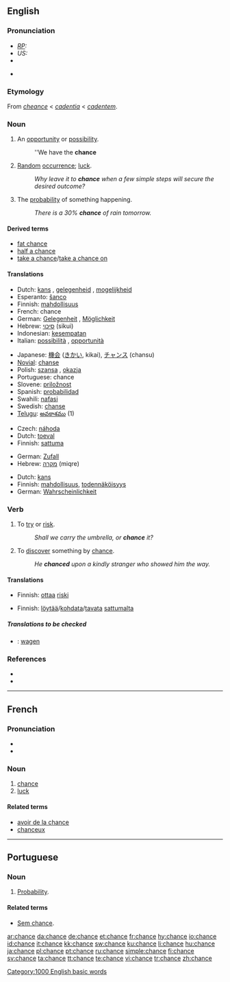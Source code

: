 {{see|Chance}}
==English==

{{rank|filled|visit|follow|639|chance|happened|broken|trouble}}

===Pronunciation===
* ''[[RP]]:'' {{IPA|/tʃɑːns/}}
* ''US:'' {{IPA|/tʃæns/}}
* {{audio|en-uk-chance.ogg|Audio (UK)}}
* {{audio|en-us-chance.ogg|Audio (US)}}
*: {{rhymes|ɑːns}}

===Etymology===
From {{OF.}} ''[[cheance]]'' < {{VL.}} ''[[cadentia]]'' < {{L.}} ''[[cadentem]]''.

===Noun===
{{en-noun}}

# {{countable}} An [[opportunity]] or [[possibility]].
#: ''We have the '''chance'''
# {{uncountable}} [[Random]] [[occurrence]]; [[luck]].
#: ''Why leave it to '''chance''' when a few simple steps will secure the desired outcome?''
# {{countable}} The [[probability]] of something happening.
#: ''There is a 30% '''chance''' of rain tomorrow.''

====Derived terms====
* [[fat chance]]
* [[half a chance]]
* [[take a chance]]/[[take a chance on]]

====Translations====
{{trans-top|an opportunity or possibility}}
* Dutch: [[kans]] {{f}}, [[gelegenheid]] {{f}}, [[mogelijkheid]] {{f}}
* Esperanto: [[ŝanco]]
* Finnish: [[mahdollisuus]]
* French: chance {{f}}
* German: [[Gelegenheit]] {{f}}, [[Möglichkeit]] {{f}}
* Hebrew: [[סיכוי]] (sikui) {{m}}
* Indonesian: [[sempat|kesempatan]]
* Italian: [[possibilità]] {{f}}, [[opportunità]] {{f}}
{{trans-mid}}
* Japanese: [[機会]] ([[きかい]], kikai), [[チャンス]] (chansu)
* [[Novial]]: [[chanse]]
* Polish: [[szansa]] {{f}}, [[okazja]] {{f}}
* Portuguese: chance {{f}}
* Slovene: [[priložnost]] {{f}}
* Spanish: [[probabilidad]] {{f}}
* Swahili: [[nafasi]]
* Swedish: [[chanse]]
* [[Telugu]]: [[అవకాశము]] (1)
{{trans-bottom}}

{{trans-top|random occurrence}}
* Czech: [[náhoda]] {{f}}
* Dutch: [[toeval]] {{n}}
* Finnish: [[sattuma]]
{{trans-mid}}
* German: [[Zufall]] {{m}}
* Hebrew: [[מקרה]] (miqre) {{m}}
{{trans-bottom}}

{{trans-top|probability of sthg happening}}
* Dutch: [[kans]] {{f}}
* Finnish: [[mahdollisuus]], [[todennäköisyys]]
* German: [[Wahrscheinlichkeit]] {{f}}
{{trans-mid}}
{{trans-bottom}}

===Verb===
{{en-verb|chanc|ing}}

# To [[try]] or [[risk]].
#: ''Shall we carry the umbrella, or '''chance''' it?''
# To [[discover]] something by [[chance]].
#: ''He '''chanced''' upon a kindly stranger who showed him the way.''

====Translations====
{{trans-top|to try or risk}}
* Finnish: [[ottaa]] [[riski]]
{{trans-bottom}}

{{trans-top|to discover by chance}}
* Finnish: [[löytää]]/[[kohdata]]/[[tavata]] [[sattuma|sattumalta]]
{{trans-bottom}}

=====Translations to be checked=====
* {{ttbc|Dutch}}: [[wagen]] {{n}}

===References===
* {{R:Webster 1913}}
* {{R:Online Etymology Dictionary}}

[[Category:1000 English basic words]]

----

==French==

===Pronunciation===
* {{IPA|/ʃɑ̃s/}}
* {{audio|Fr-Chance-fr-Paris.ogg|Audio (FR)}}

===Noun===
{{fr-noun|f}}

# [[chance]]
# [[luck]]

====Related terms====
* [[avoir de la chance]]
* [[chanceux]]

----

==Portuguese==

===Noun===
{{infl|pt|noun}}

# [[probability|Probability]].

====Related terms====
* [[sem chance|Sem chance]].

[[ar:chance]]
[[da:chance]]
[[de:chance]]
[[et:chance]]
[[fr:chance]]
[[hy:chance]]
[[io:chance]]
[[id:chance]]
[[it:chance]]
[[kk:chance]]
[[sw:chance]]
[[ku:chance]]
[[li:chance]]
[[hu:chance]]
[[ja:chance]]
[[pl:chance]]
[[pt:chance]]
[[ru:chance]]
[[simple:chance]]
[[fi:chance]]
[[sv:chance]]
[[ta:chance]]
[[tt:chance]]
[[te:chance]]
[[vi:chance]]
[[tr:chance]]
[[zh:chance]]